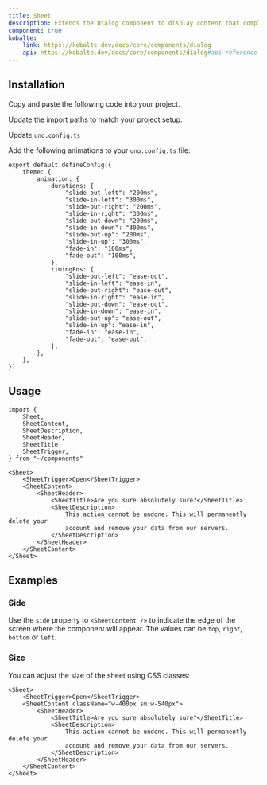 ```yaml
---
title: Sheet
description: Extends the Dialog component to display content that complements the main content of the screen.
component: true
kobalte:
    link: https://kobalte.dev/docs/core/components/dialog
    api: https://kobalte.dev/docs/core/components/dialog#api-reference
---
```



<ComponentExample src="/src/components/examples/sheet/demo.tsx">
    <SheetDemo />
</ComponentExample>

## Installation

<Steps>

<Step>Copy and paste the following code into your project.</Step>

<ComponentSource src="/src/components/ui/sheet.tsx" />

<Step>Update the import paths to match your project setup.</Step>

<Step>Update `uno.config.ts`</Step>

Add the following animations to your `uno.config.ts` file:

```tsx title="uno.config.ts" {3-28}
export default defineConfig({
    theme: {
        animation: {
            durations: {
                "slide-out-left": "200ms",
                "slide-in-left": "300ms",
                "slide-out-right": "200ms",
                "slide-in-right": "300ms",
                "slide-out-down": "200ms",
                "slide-in-down": "300ms",
                "slide-out-up": "200ms",
                "slide-in-up": "300ms",
                "fade-in": "100ms",
                "fade-out": "100ms",
            },
            timingFns: {
                "slide-out-left": "ease-out",
                "slide-in-left": "ease-in",
                "slide-out-right": "ease-out",
                "slide-in-right": "ease-in",
                "slide-out-down": "ease-out",
                "slide-in-down": "ease-in",
                "slide-out-up": "ease-out",
                "slide-in-up": "ease-in",
                "fade-in": "ease-in",
                "fade-out": "ease-out",
            },
        },
    },
})
```

</Steps>

## Usage

```tsx
import {
    Sheet,
    SheetContent,
    SheetDescription,
    SheetHeader,
    SheetTitle,
    SheetTrigger,
} from "~/components"
```

```tsx
<Sheet>
    <SheetTrigger>Open</SheetTrigger>
    <SheetContent>
        <SheetHeader>
            <SheetTitle>Are you sure absolutely sure?</SheetTitle>
            <SheetDescription>
                This action cannot be undone. This will permanently delete your
                account and remove your data from our servers.
            </SheetDescription>
        </SheetHeader>
    </SheetContent>
</Sheet>
```

## Examples

### Side

Use the `side` property to `<SheetContent />` to indicate the edge of the screen where the component will appear. The values can be `top`, `right`, `bottom` or `left`.

<ComponentExample src="/src/components/examples/sheet/demo-side.tsx">
    <SheetSide />
</ComponentExample>

### Size

You can adjust the size of the sheet using CSS classes:

```tsx {3}
<Sheet>
    <SheetTrigger>Open</SheetTrigger>
    <SheetContent className="w-400px sm:w-540px">
        <SheetHeader>
            <SheetTitle>Are you sure absolutely sure?</SheetTitle>
            <SheetDescription>
                This action cannot be undone. This will permanently delete your
                account and remove your data from our servers.
            </SheetDescription>
        </SheetHeader>
    </SheetContent>
</Sheet>
```
